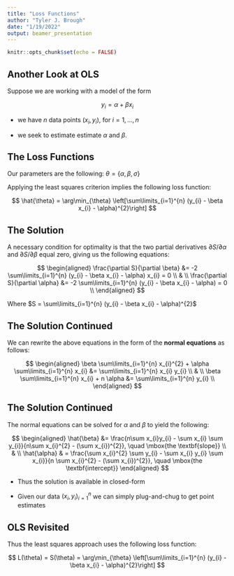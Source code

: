 ```yaml
---
title: "Loss Functions"
author: "Tyler J. Brough"
date: "1/19/2022"
output: beamer_presentation
---
```


```r
knitr::opts_chunk$set(echo = FALSE)
```

## Another Look at OLS

Suppose we are working with a model of the form

$$
y_{i} = \alpha + \beta x_{i}
$$

\vspace{7mm}


* we have $n$ data points $(x_{i}, y_{i})$, for $i = 1, \ldots, n$

* we seek to estimate estimate $\alpha$ and $\beta$.


## The Loss Functions

Our parameters are the following: $\theta = \{\alpha, \beta, \sigma\}$

\vspace{5mm}

Applying the least squares criterion implies the following loss function:

$$
\hat{\theta} = \arg\min_{\theta} \left[\sum\limits_{i=1}^{n} (y_{i} - \beta x_{i} - \alpha)^{2}\right]
$$

## The Solution

A necessary condition for optimality is that the two partial derivatives  $\partial S / \partial \alpha$ and $\partial S / \partial \beta$ equal zero, giving us the following equations:

\vspace{5mm}

$$
\begin{aligned}
\frac{\partial S}{\partial \beta} &= -2 \sum\limits_{i=1}^{n} (y_{i} - \beta x_{i} - \alpha) x_{i} = 0 \\
& \\
\frac{\partial S}{\partial \alpha} &= -2 \sum\limits_{i=1}^{n} (y_{i} - \beta x_{i} - \alpha) = 0 \\
\end{aligned}
$$

\vspace{5mm}

Where $S = \sum\limits_{i=1}^{n} (y_{i} - \beta x_{i} - \alpha)^{2}$


## The Solution Continued

We can rewrite the above equations in the form of the __normal equations__ as follows:

\vspace{5mm}

$$
\begin{aligned}
\beta \sum\limits_{i=1}^{n} x_{i}^{2} + \alpha \sum\limits_{i=1}^{n} x_{i} &= \sum\limits_{i=1}^{n} x_{i} y_{i} \\
& \\
\beta \sum\limits_{i=1}^{n} x_{i} + n \alpha &= \sum\limits_{i=1}^{n} y_{i} \\
\end{aligned}
$$


## The Solution Continued

The normal equations can be solved for $\alpha$ and $\beta$ to yield the following:

\vspace{5mm}

$$
\begin{aligned}
\hat{\beta} &= \frac{n\sum x_{i}y_{i} - \sum x_{i} \sum y_{i}}{n\sum x_{i}^{2} - (\sum x_{i})^{2}}, \quad \mbox{the \textbf{slope}} \\
& \\
\hat{\alpha} & = \frac{\sum x_{i}^{2} \sum y_{i} - \sum x_{i} y_{i} \sum x_{i}}{n \sum x_{i}^{2} - (\sum x_{i})^{2}}, \quad \mbox{the \textbf{intercept}}
\end{aligned}
$$

\vspace{5mm}

* Thus the solution is available in closed-form

* Given our data $(x_{i}, y_{i})_{i=1}^{n}$ we can simply plug-and-chug to get point estimates


## OLS Revisited

Thus the least squares approach uses the following loss function:

\vspace{5mm}

$$
L(\theta) = S(\theta) = \arg\min_{\theta} \left[\sum\limits_{i=1}^{n} (y_{i} - \beta x_{i} - \alpha)^{2}\right]
$$

\vspace{10mm}

\textbf{{\Large Is this the \textit{right} loss function?}}